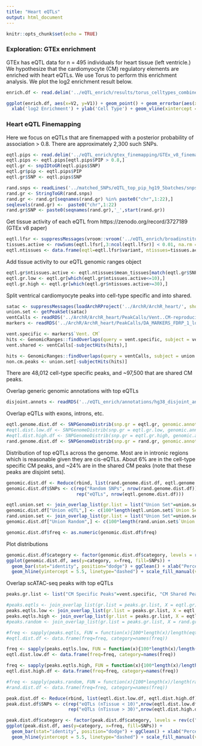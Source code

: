 ```yaml
---
title: "Heart eQTLs"
output: html_document
---
```


```r
knitr::opts_chunk$set(echo = TRUE)
```

### Exploration: GTEx enrichment

GTEx has eQTL data for n = 495 individuals for heart tissue (left ventricle.) We hypothesize that the cardiomyocyte (CM) regulatory elements are enriched with heart eQTLs. We use Torus to perform this enrichment analysis. We plot the log2 enrichment result below. 

```r
enrich.df <- read.delim('../eQTL_enrich/results/torus_celltypes_combined.enrichment', header=F, sep="")

ggplot(enrich.df, aes(x=V2, y=V1)) + geom_point() + geom_errorbar(aes(xmin=V3, xmax=V4), colour="black", width=.1) + ggClean() +
  xlab('log2 Enrichment') + ylab('Cell Type') + geom_vline(xintercept = 0, col='red', linetype = "longdash") + ggtitle('Enrichment of ArchR DA Peaks')
```

### Heart eQTL Finemapping

Here we focus on eQTLs that are finemapped with a posterior probability of association > 0.8. There are approximately 2,300 such SNPs.

```r
eqtl.pips <- read.delim('../eQTL_enrich/gtex_finemapping/GTEx_v8_finemapping_DAPG/SNP_PIP_df.txt', sep='\t', header = T)
eqtl.pips <- eqtl.pips[eqtl.pips$PIP > 0.8,]
eqtl.gr <- snpIDtoGR(eqtl.pips$SNP)
eqtl.gr$pip <- eqtl.pips$PIP
eqtl.gr$SNP <- eqtl.pips$SNP

rand.snps <- readLines('../matched_SNPs/eQTL_top_pip_hg19_5batches/snpsnap_match_hg38.txt')
rand.gr <- StringToGR(rand.snps)
rand.gr <- rand.gr[seqnames(rand.gr) %in% paste0("chr",1:22),]
seqlevels(rand.gr) <-  paste0("chr",1:22)
rand.gr$SNP <- paste0(seqnames(rand.gr),'_',start(rand.gr))
```

Get tissue activity of each eQTL from https://zenodo.org/record/3727189 (GTEx v8 paper)

```r
eqtl.lfsr <- suppressMessages(vroom::vroom('../eQTL_enrich/broadinstitute-gtex-v8-a014b43/data/Fig6C_all_top.z_lfsr.sig.pruned.txt.gz'))
tissues.active <- rowSums(eqtl.lfsr[,3:ncol(eqtl.lfsr)] < 0.01, na.rm = T)
eqtl.ntissues <- data.frame(eqtl=eqtl.lfsr$variant, ntissues=tissues.active) %>% group_by(eqtl) %>% summarise(mean_tissues = mean(ntissues))
```

Add tissue activity to our eQTL genomic ranges object

```r
eqtl.gr$ntissues.active <- eqtl.ntissues$mean_tissues[match(eqtl.gr$SNP, eqtl.ntissues$eqtl)]
eqtl.gr.low <- eqtl.gr[which(eqtl.gr$ntissues.active<=10),]
eqtl.gr.high <- eqtl.gr[which(eqtl.gr$ntissues.active>=30),]
```

Split ventrical cardiomyocyte peaks into cell-type specific and into shared.

```r
satac <- suppressMessages(loadArchRProject('../ArchR/ArchR_heart/', showLogo = F))
union.set <- getPeakSet(satac)
ventCalls <- readRDS('../ArchR/ArchR_heart/PeakCalls/Vent..CM-reproduciblePeaks.gr.rds')
markers <- readRDS('../ArchR/ArchR_heart/PeakCalls/DA_MARKERS_FDRP_1_log2FC_1.rds')

vent.specific <- markers$`Vent. CM`
hits <- GenomicRanges::findOverlaps(query = vent.specific, subject = ventCalls)
vent.shared <- ventCalls[-subjectHits(hits),]

hits <- GenomicRanges::findOverlaps(query = ventCalls, subject = union.set)
non.cm.peaks <- union.set[-subjectHits(hits)]
```

There are 48,012 cell-type specific peaks, and ~97,500 that are shared CM peaks.

Overlap generic genomic annotations with top eQTLs

```r
disjoint.annots <- readRDS('../eQTL_enrich/annotations/hg38_disjoint_annotations.gr.rds')
```

Overlap eQTLs with exons, introns, etc.

```r
eqtl.genome.dist.df <- SNPGenomeDistrib(snp.gr = eqtl.gr, genomic.annots = disjoint.annots)
#eqtl.dist.low.df <- SNPGenomeDistrib(snp.gr = eqtl.gr.low, genomic.annots = disjoint.annots)
#eqtl.dist.high.df <- SNPGenomeDistrib(snp.gr = eqtl.gr.high, genomic.annots = disjoint.annots)
rand.genome.dist.df <- SNPGenomeDistrib(snp.gr = rand.gr, genomic.annots = disjoint.annots)
```

Distribution of top eQTLs across the genome. Most are in intronic regions which is reasonable given they are cis-eQTLs. About 6% are in the cell-type specific CM peaks, and ~24% are in the shared CM peaks (note that these peaks are disjoint sets).

```r
genomic.dist.df <- Reduce(rbind, list(rand.genome.dist.df, eqtl.genome.dist.df))
genomic.dist.df$SNPs <- c(rep("Random SNPs", nrow(rand.genome.dist.df)),
                          rep("eQTLs", nrow(eqtl.genome.dist.df)))

eqtl.union.set <- join_overlap_list(gr.list = list("Union Set"=union.set), X = eqtl.gr)
genomic.dist.df["Union eQTL",] <- c(100*length(eqtl.union.set$`Union Set`)/length(eqtl.gr), "Union Peak Set", "eQTLs")
rand.union.set <- join_overlap_list(gr.list = list("Union Set"=union.set), X = rand.gr)
genomic.dist.df["Union Random",] <- c(100*length(rand.union.set$`Union Set`)/length(rand.gr), "Union Peak Set", "Random SNPs")

genomic.dist.df$freq <- as.numeric(genomic.dist.df$freq)
```

Plot distributions

```r
genomic.dist.df$category <- factor(genomic.dist.df$category, levels = rev(c("Union Peak Set","exon","intronic","UTR","promoter","intergenic")))
ggplot(genomic.dist.df, aes(y=category, x=freq, fill=SNPs)) + 
  geom_bar(stat="identity", position="dodge") + ggClean() + xlab("Percent SNPs") + ylab("Category") + ggtitle("Distribution of Top eQTLs") + 
  geom_hline(yintercept = 5.5, linetype="dashed") + scale_fill_manual(values = c("black","gray"))
```

Overlap scATAC-seq peaks with top eQTLs

```r
peaks.gr.list <- list("CM Specific Peaks"=vent.specific, "CM Shared Peaks"=vent.shared, "Non-CM Peaks"=non.cm.peaks)

#peaks.eqtls <- join_overlap_list(gr.list = peaks.gr.list, X = eqtl.gr)
peaks.eqtls.low <- join_overlap_list(gr.list = peaks.gr.list, X = eqtl.gr.low)
peaks.eqtls.high <- join_overlap_list(gr.list = peaks.gr.list, X = eqtl.gr.high)
#peaks.random <- join_overlap_list(gr.list = peaks.gr.list, X = rand.gr)
```

```r
#freq <- sapply(peaks.eqtls, FUN = function(x){100*length(x)/length(eqtl.gr)})
#eqtl.dist.df <- data.frame(freq=freq, category=names(freq))

freq <- sapply(peaks.eqtls.low, FUN = function(x){100*length(x)/length(eqtl.gr.low)})
eqtl.dist.low.df <- data.frame(freq=freq, category=names(freq))

freq <- sapply(peaks.eqtls.high, FUN = function(x){100*length(x)/length(eqtl.gr.high)})
eqtl.dist.high.df <- data.frame(freq=freq, category=names(freq))

#freq <- sapply(peaks.random, FUN = function(x){100*length(x)/length(rand.gr)})
#rand.dist.df <- data.frame(freq=freq, category=names(freq))
```

```r
peak.dist.df <- Reduce(rbind, list(eqtl.dist.low.df, eqtl.dist.high.df))
peak.dist.df$SNPs <- c(rep("eQTLs (nTissue < 10)",nrow(eqtl.dist.low.df)), 
                       rep("eQTLs (nTissue > 30)",nrow(eqtl.dist.high.df)))
```

```r
peak.dist.df$category <- factor(peak.dist.df$category, levels = rev(c("Non-CM Peaks","CM Shared Peaks", "CM Specific Peaks")))
ggplot(peak.dist.df, aes(y=category, x=freq, fill=SNPs)) + 
  geom_bar(stat="identity", position="dodge") + ggClean() + xlab("Percent") + ylab("Category") + ggtitle("Distribution of Top eQTLs") + 
  geom_hline(yintercept = 5.5, linetype="dashed") + scale_fill_manual(values = c("blue","red"))
```






